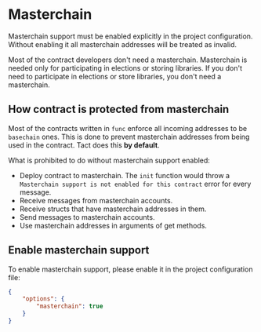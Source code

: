 
# Masterchain

<Callout type="warning" emoji="⚠️">
Masterchain support must be enabled explicitly in the project configuration. Without enabling it all masterchain addresses will be treated as invalid.
</Callout>

Most of the contract developers don't need a masterchain. Masterchain is needed only for participating in elections or storing libraries. If you don't need to participate in elections or store libraries, you don't need a masterchain.

## How contract is protected from masterchain

Most of the contracts written in `func` enforce all incoming addresses to be `basechain` ones. This is done to prevent masterchain addresses from being used in the contract. Tact does this **by default**.

What is prohibited to do without masterchain support enabled:

- Deploy contract to masterchain. The `init` function would throw a `Masterchain support is not enabled for this contract` error for every message.
- Receive messages from masterchain accounts.
- Receive structs that have masterchain addresses in them.
- Send messages to masterchain accounts.
- Use masterchain addresses in arguments of get methods.

## Enable masterchain support

To enable masterchain support, please enable it in the project configuration file:

```json
{
    "options": {
        "masterchain": true
    }
}
```
